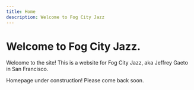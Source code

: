 ```yaml
---
title: Home
description: Welcome to Fog City Jazz
---
```

# Welcome to **Fog City Jazz**.

<ImageTextBlock src="/media/fogcity.webp" alt="Cool Breeze himself">
Welcome to the site! This is a website for Fog City Jazz, aka Jeffrey Gaeto in San Francisco.
</ImageTextBlock>

Homepage under construction! Please come back soon.